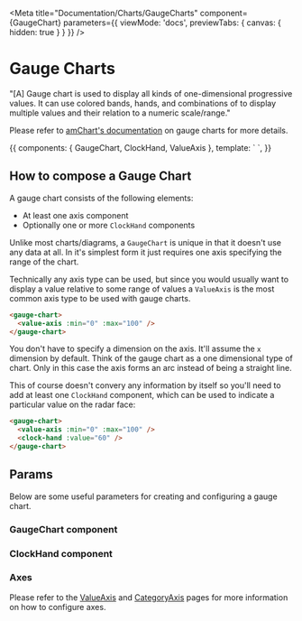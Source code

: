
<Meta
  title="Documentation/Charts/GaugeCharts"
  component={GaugeChart}
  parameters={{ viewMode: 'docs', previewTabs: { canvas: { hidden: true } } }}
/>

# Gauge Charts

<Description of={GaugeChart} />

"[A] Gauge chart is used to display all kinds of one-dimensional progressive values. It can use colored bands, hands, and combinations of to display multiple values and their relation to a numeric scale/range."

Please refer to [amChart's documentation](https://www.amcharts.com/docs/v4/chart-types/gauge-chart/) on gauge charts for more details.

<Preview>
  <Story name="Documentation" inline={true}>
    {{
      components: { GaugeChart, ClockHand, ValueAxis },
      template: `
        <gauge-chart :inner-radius="'90%'" >
            <value-axis :min="0" :max="100" />
            <clock-hand
            :value="60"
            :fill="'red'"
            :stroke="'red'"
            />
        </gauge-chart>
  `,
    }}
  </Story>
</Preview>

## How to compose a Gauge Chart

A gauge chart consists of the following elements:

- At least one axis component
- Optionally one or more `ClockHand` components

Unlike most charts/diagrams, a `GaugeChart` is unique in that it doesn't use any data at all. In it's simplest form it just requires one axis specifying the range of the chart.

Technically any axis type can be used, but since you would usually want to display a value relative to some range of values a `ValueAxis` is the most common axis type to be used with gauge charts.

```html
<gauge-chart>
  <value-axis :min="0" :max="100" />
</gauge-chart>
```

You don't have to specify a dimension on the axis. It'll assume the `x` dimension by default. Think of the gauge chart as a one dimensional type of chart. Only in this case the axis forms an arc instead of being a straight line.

This of course doesn't convery any information by itself so you'll need to add at least one `ClockHand` component, which can be used to indicate a particular value on the radar face:

```html
<gauge-chart>
  <value-axis :min="0" :max="100" />
  <clock-hand :value="60" />
</gauge-chart>
```

## Params

Below are some useful parameters for creating and configuring a gauge chart.

### GaugeChart component

<Props of={GaugeChart} />

### ClockHand component

<Props of={ClockHand} />

### Axes

Please refer to the [ValueAxis](?path=/docs/amcharts-commoncomponents-axes-valueaxis--page) and [CategoryAxis](?path=/docs/amcharts-commoncomponents-axes-categoryaxis--page) pages for more information on how to configure axes.
